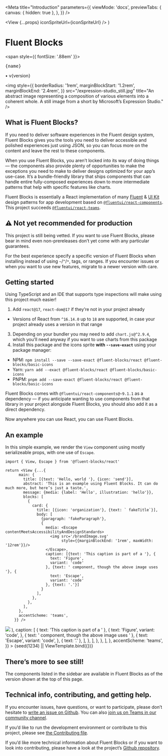 

<Meta
  title="Introduction"
  parameters={{
    viewMode: 'docs',
    previewTabs: {
      canvas: { hidden: true },
    },
  }}
/>

  <View {...props} iconSpriteUrl={iconSpriteUrl} />
)

# Fluent Blocks

<span style={{ fontSize: '.88em' }}>
  <pre style={{ display: 'inline', fontSize: '1em' }}>{name}</pre> • v{version}
</span>

<img
  style={{
    borderRadius: '1rem',
    marginBlockStart: '1.2rem',
    marginBlockEnd: '2.4rem',
  }}
  src="/expression-studio_still.jpg"
  title="An abstract image representing a composition of various elements into a coherent whole. A still image from a short by Microsoft’s Expression Studio."
/>

## What is Fluent Blocks?

If you need to deliver software experiences in the Fluent design system, Fluent Blocks gives you the tools you need to deliver accessible and polished experiences just using JSON, so you can focus more on the content and leave the rest to these components.

When you use Fluent Blocks, you aren’t locked into its way of doing things — the components also provide plenty of opportunities to make the exceptions you need to make to deliver designs optimized for your app’s use-case. It’s a bundle-friendly library that ships components that can handle entire fully-composed experiences down to more intermediate patterns that help with specific features like charts.

Fluent Blocks is essentially a React implementation of many [Fluent][figma-fluent] & [UI Kit][figma-uikit] design patterns for app development based on [`@fluentui/react-components`][fluentui-v9]. This project succeeds [`@fluentui/react-teams`][react-teams].

## ⚠️ Not yet recommended for production

This project is still being vetted. If you want to use Fluent Blocks, please bear in mind even non-prereleases don’t yet come with any particular guarantees.

For the best experience specify a specific version of Fluent Blocks when installing instead of using `~`/`^`/`*`, tags, or ranges. If you encounter issues or when you want to use new features, migrate to a newer version with care.

## Getting started

Using TypeScript and an IDE that supports type inspections will make using this project much easier!

1. Add `react@17`, `react-dom@17` if they’re not in your project already

- Versions of React from `^16.14.0` up to `18` are supported, in case your project already uses a version in that range

3. Depending on your bundler you may need to add `chart.js@^2.9.4`, which you’ll need anyway if you want to use charts from this package
4. Install this package and the icons sprite **with `--save-exact`** using your package manager:

- NPM: `npm install --save --save-exact @fluent-blocks/react @fluent-blocks/basic-icons`
- Yarn: `yarn add --exact @fluent-blocks/react @fluent-blocks/basic-icons`
- PNPM: `pnpm add --save-exact @fluent-blocks/react @fluent-blocks/basic-icons`

Fluent Blocks comes with `@fluentui/react-components@~9.1.1` as a dependency — if you anticipate wanting to use components from that library in your project alongside Fluent Blocks, you should also add it as a direct dependency.

Now anywhere you can use React, you can use Fluent Blocks.

## An example

In this simple example, we render the `View` component using mostly serializeable props, with one use of `Escape`.

```tsx
import { View, Escape } from '@fluent-blocks/react'

return <View {...{
      main: {
        title: [{text: 'Hello, world '}, {icon: 'send'}],
        abstract: 'This is an example using Fluent Blocks. It can do much more, but here’s just a taste.',
        message: {media: {label: 'Hello', illustration: 'hello'}},
        blocks: [
          {
            card: {
              title: [{icon: 'organization'}, {text: ` fakeTitle`}],
              body: [
                {paragraph: 'fakeParagraph'},
                {
                  media: <Escape contentMeetsAccessibilityAndDesignStandards>
                    <img src='/brandImage.svg'
                         style={{marginBlockEnd: '1rem', maxWidth: '12rem'}}/>
                  </Escape>,
                  caption: [{text: 'This caption is part of a '}, {
                    text: 'Figure',
                    variant: 'code'
                  }, {text: ' component, though the above image uses '}, {
                    text: 'Escape',
                    variant: 'code'
                  }, {text: '.'}]
                }
              ],
            },
          },
        ],
      },
      accentScheme: 'teams',
    }} />
```

<Canvas>
  <Story
    name="Introduction"
    args={{
      main: {
        title: [{ text: 'Hello, world ' }, { icon: 'send' }],
        abstract:
          'This is an example using Fluent Blocks. It can do much more, but here’s just a taste.',
        message: { media: { label: 'Hello', illustration: 'hello' } },
        blocks: [
          {
            card: {
              title: [
                { icon: 'organization' },
                { text: ` ${fakeTitle(fake)}` },
              ],
              body: [
                { paragraph: fake('{{lorem.paragraph}}') },
                {
                  media: (
                    <Escape contentMeetsAccessibilityAndDesignStandards>
                      <img
                        src="/brandImage.svg"
                        style={{ marginBlockEnd: '1rem', maxWidth: '12rem' }}
                      />
                    </Escape>
                  ),
                  caption: [
                    { text: 'This caption is part of a ' },
                    {
                      text: 'Figure',
                      variant: 'code',
                    },
                    { text: ' component, though the above image uses ' },
                    {
                      text: 'Escape',
                      variant: 'code',
                    },
                    { text: '.' },
                  ],
                },
              ],
            },
          },
        ],
      },
      accentScheme: 'teams',
    }}
  >
    {seed(1234) || ViewTemplate.bind({})}
  </Story>
</Canvas>

## There’s more to see still!

The components listed in the sidebar are available in Fluent Blocks as of the version shown at the top of this page.

## Technical info, contributing, and getting help.

If you encounter issues, have questions, or want to participate, please don’t hesitate to [write an issue on Github][issues]. You can also [join us on Teams in our community channel][channel].

If you’d like to run the development environment or contribute to this project, please see [the Contributing file](CONTRIBUTING.md).

If you’d like more technical information about Fluent Blocks or if you want to look into contributing, please have a look at the project’s [Github repository][github-readme].

[channel]: https://teams.microsoft.com/l/team/19%3atKKC3lewTMtk4IopGy7Seq7fok-lNW7lGEK-HmzfaKY1%40thread.tacv2/conversations?groupId=4f925ae9-c713-434b-a1f6-44b58ac57210&tenantId=72f988bf-86f1-41af-91ab-2d7cd011db47
[issues]: https://github.com/OfficeDev/fluent-blocks/issues
[figma-fluent]: https://www.figma.com/community/file/836828295772957889/Microsoft-Fluent-Web
[figma-uikit]: https://www.figma.com/community/file/916836509871353159/Microsoft-Teams-UI-Kit
[fluentui-v9]: https://www.npmjs.com/package/@fluentui/react-components
[react-teams]: https://www.npmjs.com/package/@fluentui/react-teams
[github-readme]: https://github.com/OfficeDev/fluent-blocks/tree/next/packages/react#readme
[github-issues]: https://github.com/OfficeDev/fluent-blocks/issues
